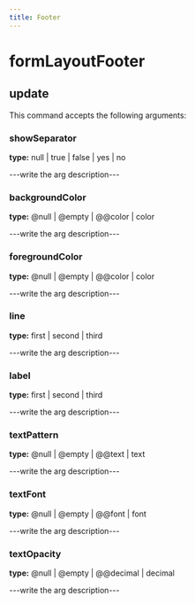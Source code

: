 ```yaml
---
title: Footer
---
```


# formLayoutFooter

## update

This command accepts the following arguments:

### showSeparator
**type:** null | true | false | yes | no

---write the arg description---

### backgroundColor
**type:** @null | @empty | @@color | color

---write the arg description---

### foregroundColor
**type:** @null | @empty | @@color | color

---write the arg description---

### line
**type:** first | second | third

---write the arg description---

### label
**type:** first | second | third

---write the arg description---

### textPattern
**type:** @null | @empty | @@text | text

---write the arg description---

### textFont
**type:** @null | @empty | @@font | font

---write the arg description---

### textOpacity
**type:** @null | @empty | @@decimal | decimal

---write the arg description---


